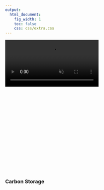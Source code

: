 ```yaml
---
output:
  html_document:
    fig_width: 1
    toc: false
    css: css/extra.css
---
```


<!-- <video autoplay muted loop id="myVideo"> -->
<!-- <source src="images/waves-ruvim-miksanskiy-pexels.mp4" type="video/mp4"> -->
<!-- </video> -->

<!-- <video autoplay muted loop id="myVideo"> -->
<!-- <source src="images/cliffs-rodnae-pexels.mp4" type="video/mp4"> -->
<!-- </video> -->

<video autoplay muted loop id="myVideo">
<source src="images/sea-ad-urpina-pexels.mp4" type="video/mp4">
</video>

<!-- CS goal page title with banner image -->
<div class="page-lead" style="background-image:url(images/goals/marten-bjork-unsplash-cs.jpg);padding-top:270px">
<div class="wrap page-lead-content">
<h3 class="header"> 
Carbon Storage
</h3>
</div>
</div>
